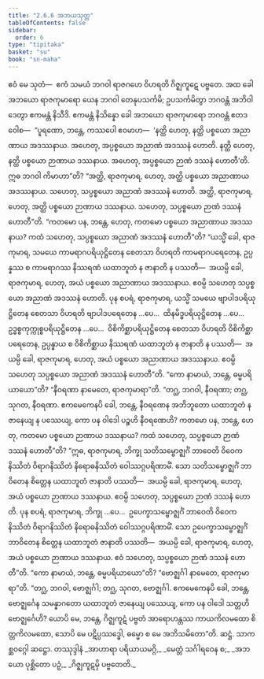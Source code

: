```yaml
---
title: "2.6.6 အဘယသုတ္တ"
tableOfContents: false
sidebar:
  order: 6
type: "tipitaka"
basket: "su"
book: "sn-maha"
---
```



<DynamicBreadcrumb />

<Division number="237" book="sn-maha">

<Paragraph number="654" book="sn-maha">
ဧဝံ မေ သုတံ—  ဧကံ သမယံ ဘဂဝါ ရာဇဂဟေ ဝိဟရတိ ဂိဇ္ဈကူဋေ ပဗ္ဗတေ. အထ ခေါ အဘယော ရာဇကုမာရော ယေန ဘဂဝါ တေနုပသင်္ကမိ; ဥပသင်္ကမိတွာ ဘဂဝန္တံ အဘိဝါဒေတွာ ဧကမန္တံ နိသီဒိ. ဧကမန္တံ နိသိန္နော ခေါ အဘယော ရာဇကုမာရော ဘဂဝန္တံ ဧတဒဝေါစ—  “ပူရဏော, ဘန္တေ, ကဿပေါ ဧဝမာဟ—  ‘နတ္ထိ ဟေတု, နတ္ထိ ပစ္စယော အညာဏာယ အဒဿနာယ. အဟေတု, အပ္ပစ္စယော အညာဏံ အဒဿနံ ဟောတိ. နတ္ထိ ဟေတု, နတ္ထိ ပစ္စယော ဉာဏာယ ဒဿနာယ. အဟေတု, အပ္ပစ္စယော ဉာဏံ ဒဿနံ ဟောတီ’တိ. ဣဓ ဘဂဝါ ကိမာဟာ”တိ? “အတ္ထိ, ရာဇကုမာရ, ဟေတု, အတ္ထိ ပစ္စယော အညာဏာယ အဒဿနာယ. သဟေတု, သပ္ပစ္စယော အညာဏံ အဒဿနံ ဟောတိ. အတ္ထိ, ရာဇကုမာရ, ဟေတု, အတ္ထိ ပစ္စယော ဉာဏာယ ဒဿနာယ. သဟေတု, သပ္ပစ္စယော ဉာဏံ ဒဿနံ ဟောတီ”တိ.
</Paragraph>

<Paragraph number="655" book="sn-maha">
“ကတမော ပန, ဘန္တေ, ဟေတု, ကတမော ပစ္စယော အညာဏာယ အဒဿနာယ? ကထံ သဟေတု, သပ္ပစ္စယော အညာဏံ အဒဿနံ ဟောတီ”တိ? “ယသ္မိံ ခေါ, ရာဇကုမာရ, သမယေ ကာမရာဂပရိယုဋ္ဌိတေန စေတသာ ဝိဟရတိ ကာမရာဂပရေတေန, ဥပ္ပန္နဿ စ ကာမရာဂဿ နိဿရဏံ ယထာဘူတံ န ဇာနာတိ န ပဿတိ—  အယမ္ပိ ခေါ, ရာဇကုမာရ, ဟေတု, အယံ ပစ္စယော အညာဏာယ အဒဿနာယ. ဧဝမ္ပိ သဟေတု သပ္ပစ္စယော အညာဏံ အဒဿနံ ဟောတိ.
</Paragraph>

<Paragraph number="656" book="sn-maha">
ပုန စပရံ, ရာဇကုမာရ, ယသ္မိံ သမယေ ဗျာပါဒပရိယုဋ္ဌိတေန စေတသာ ဝိဟရတိ ဗျာပါဒပရေတေန …ပေ…  ထိနမိဒ္ဓပရိယုဋ္ဌိတေန …ပေ…  ဥဒ္ဓစ္စကုက္ကုစ္စပရိယုဋ္ဌိတေန …ပေ…  ဝိစိကိစ္ဆာပရိယုဋ္ဌိတေန စေတသာ ဝိဟရတိ ဝိစိကိစ္ဆာပရေတေန, ဥပ္ပန္နာယ စ ဝိစိကိစ္ဆာယ နိဿရဏံ ယထာဘူတံ န ဇာနာတိ န ပဿတိ—  အယမ္ပိ ခေါ, ရာဇကုမာရ, ဟေတု, အယံ ပစ္စယော အညာဏာယ အဒဿနာယ. ဧဝမ္ပိ သဟေတု သပ္ပစ္စယော အညာဏံ အဒဿနံ ဟောတီ”တိ.
</Paragraph>

<Paragraph number="657" book="sn-maha">
“ကော နာမာယံ, ဘန္တေ, ဓမ္မပရိယာယော”တိ? “နီဝရဏာ နာမေတေ, ရာဇကုမာရာ”တိ. “တဂ္ဃ, ဘဂဝါ, နီဝရဏာ; တဂ္ဃ, သုဂတ, နီဝရဏာ. ဧကမေကေနပိ ခေါ, ဘန္တေ, နီဝရဏေန အဘိဘူတော ယထာဘူတံ န ဇာနေယျ န ပဿေယျ, ကော ပန ဝါဒေါ ပဉ္စဟိ နီဝရဏေဟိ?
</Paragraph>

<Paragraph number="658" book="sn-maha">
ကတမော ပန, ဘန္တေ, ဟေတု, ကတမော ပစ္စယော ဉာဏာယ ဒဿနာယ? ကထံ သဟေတု, သပ္ပစ္စယော ဉာဏံ ဒဿနံ ဟောတီ”တိ? “ဣဓ, ရာဇကုမာရ, ဘိက္ခု သတိသမ္ဗောဇ္ဈင်္ဂံ ဘာဝေတိ ဝိဝေကနိဿိတံ ဝိရာဂနိဿိတံ နိရောဓနိဿိတံ ဝေါဿဂ္ဂပရိဏာမိံ. သော သတိသမ္ဗောဇ္ဈင်္ဂံ ဘာဝိတေန စိတ္တေန ယထာဘူတံ ဇာနာတိ ပဿတိ—  အယမ္ပိ ခေါ, ရာဇကုမာရ, ဟေတု, အယံ ပစ္စယော ဉာဏာယ ဒဿနာယ. ဧဝမ္ပိ သဟေတု, သပ္ပစ္စယော ဉာဏံ ဒဿနံ ဟောတိ.
</Paragraph>

<Paragraph number="659" book="sn-maha">
ပုန စပရံ, ရာဇကုမာရ, ဘိက္ခု …ပေ…  ဥပေက္ခာသမ္ဗောဇ္ဈင်္ဂံ ဘာဝေတိ ဝိဝေကနိဿိတံ ဝိရာဂနိဿိတံ နိရောဓနိဿိတံ ဝေါဿဂ္ဂပရိဏာမိံ. သော ဥပေက္ခာသမ္ဗောဇ္ဈင်္ဂံ ဘာဝိတေန စိတ္တေန ယထာဘူတံ ဇာနာတိ ပဿတိ—  အယမ္ပိ ခေါ, ရာဇကုမာရ, ဟေတု, အယံ ပစ္စယော ဉာဏာယ ဒဿနာယ. ဧဝံ သဟေတု, သပ္ပစ္စယော ဉာဏံ ဒဿနံ ဟောတီ”တိ.
</Paragraph>

<Paragraph number="660" book="sn-maha">
“ကော နာမာယံ, ဘန္တေ, ဓမ္မပရိယာယော”တိ? “ဗောဇ္ဈင်္ဂါ နာမေတေ, ရာဇကုမာရာ”တိ. “တဂ္ဃ, ဘဂဝါ, ဗောဇ္ဈင်္ဂါ; တဂ္ဃ, သုဂတ, ဗောဇ္ဈင်္ဂါ. ဧကမေကေနပိ ခေါ, ဘန္တေ, ဗောဇ္ဈင်္ဂေန သမန္နာဂတော ယထာဘူတံ ဇာနေယျ ပဿေယျ, ကော ပန ဝါဒေါ သတ္တဟိ ဗောဇ္ဈင်္ဂေဟိ? ယောပိ မေ, ဘန္တေ, ဂိဇ္ဈကူဋံ ပဗ္ဗတံ အာရောဟန္တဿ ကာယကိလမထော စိတ္တကိလမထော, သောပိ မေ ပဋိပ္ပဿဒ္ဓေါ, ဓမ္မော စ မေ အဘိသမိတော”တိ.

</Paragraph>
</Division>

<Paragraph number="661" type="center" book="sn-maha">
ဆဋ္ဌံ.



</Paragraph>

<Paragraph number="662" type="center" book="sn-maha">
သာကစ္ဆဝဂ္ဂေါ ဆဋ္ဌော.



</Paragraph>

<Paragraph number="663" type="center" book="sn-maha">
တဿုဒ္ဒါနံ


</Paragraph>

<Paragraph number="664" type="verses" book="sn-maha">
_အာဟာရာ ပရိယာယမဂ္ဂိ,_  
_မေတ္တံ သင်္ဂါရဝေန စ;_  
_အဘယော ပုစ္ဆိတော ပဉှံ,_  
_ဂိဇ္ဈကူဋမှိ ပဗ္ဗတေတိ._
</Paragraph>